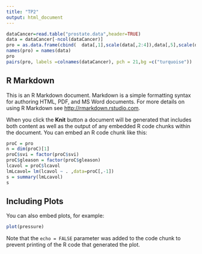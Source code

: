 ```yaml
---
title: "TP2"
output: html_document
---
```



```r
dataCancer=read.table("prostate.data",header=TRUE)
data = dataCancer[-ncol(dataCancer)] 
pro = as.data.frame(cbind(  data[,1],scale(data[,2:4]),data[,5],scale(data[,6]),data[,7],scale(data[,8:9] ) ))
names(pro) = names(data)
pro
pairs(pro, labels =colnames(dataCancer), pch = 21,bg =c("turquoise"))
```

## R Markdown

This is an R Markdown document. Markdown is a simple formatting syntax for authoring HTML, PDF, and MS Word documents. For more details on using R Markdown see <http://rmarkdown.rstudio.com>.

When you click the **Knit** button a document will be generated that includes both content as well as the output of any embedded R code chunks within the document. You can embed an R code chunk like this:

```r
proC = pro
n = dim(proC)[1]
proC$svi = factor(proC$svi)
proC$gleason = factor(proC$gleason)
lcavol = proC$lcavol
lmLcavol= lm(lcavol ~ . ,data=proC[,-1])
s = summary(lmLcavol)
s
```

## Including Plots

You can also embed plots, for example:

```r
plot(pressure)
```

Note that the `echo = FALSE` parameter was added to the code chunk to prevent printing of the R code that generated the plot.
